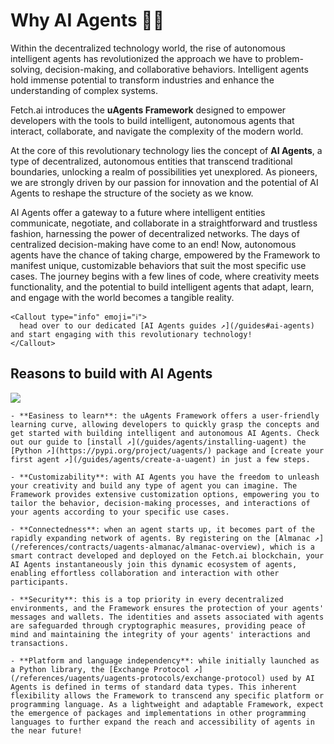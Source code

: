 
# Why AI Agents 🤔💡

Within the decentralized technology world, the rise of autonomous intelligent agents has revolutionized the approach we have to problem-solving, decision-making, and collaborative behaviors. Intelligent agents hold immense potential to transform industries and enhance the understanding of complex systems.

Fetch.ai introduces the **uAgents Framework** designed to empower developers with the tools to build intelligent, autonomous agents that interact, collaborate, and navigate the complexity of the modern world.

At the core of this revolutionary technology lies the concept of **AI Agents**, a type of decentralized, autonomous entities that transcend traditional boundaries, unlocking a realm of possibilities yet unexplored. As pioneers, we are strongly driven by our passion for innovation and the potential of AI Agents to reshape the structure of the society as we know.

AI Agents offer a gateway to a future where intelligent entities communicate, negotiate, and collaborate in a straightforward and trustless fashion, harnessing the power of decentralized networks. The days of centralized decision-making have come to an end! Now, autonomous agents have the chance of taking charge, empowered by the Framework to manifest unique, customizable behaviors that suit the most specific use cases. The journey begins with a few lines of code, where creativity meets functionality, and the potential to build intelligent agents that adapt, learn, and engage with the world becomes a tangible reality.

    <Callout type="info" emoji="ℹ️">
      head over to our dedicated [AI Agents guides ↗️](/guides#ai-agents) and start engaging with this revolutionary technology!
    </Callout>

## Reasons to build with AI Agents

![](../../../src/images/why-uagents.png)

    - **Easiness to learn**: the uAgents Framework offers a user-friendly learning curve, allowing developers to quickly grasp the concepts and get started with building intelligent and autonomous AI Agents. Check out our guide to [install ↗️](/guides/agents/installing-uagent) the [Python ↗️](https://pypi.org/project/uagents/) package and [create your first agent ↗️](/guides/agents/create-a-uagent) in just a few steps.

    - **Customizability**: with AI Agents you have the freedom to unleash your creativity and build any type of agent you can imagine. The Framework provides extensive customization options, empowering you to tailor the behavior, decision-making processes, and interactions of your agents according to your specific use cases.

    - **Connectedness**: when an agent starts up, it becomes part of the rapidly expanding network of agents. By registering on the [Almanac ↗️](/references/contracts/uagents-almanac/almanac-overview), which is a smart contract developed and deployed on the Fetch.ai blockchain, your AI Agents instantaneously join this dynamic ecosystem of agents, enabling effortless collaboration and interaction with other participants.
    
    - **Security**: this is a top priority in every decentralized environments, and the Framework ensures the protection of your agents' messages and wallets. The identities and assets associated with agents are safeguarded through cryptographic measures, providing peace of mind and maintaining the integrity of your agents' interactions and transactions.

    - **Platform and language independency**: while initially launched as a Python library, the [Exchange Protocol ↗️](/references/uagents/uagents-protocols/exchange-protocol) used by AI Agents is defined in terms of standard data types. This inherent flexibility allows the Framework to transcend any specific platform or programming language. As a lightweight and adaptable Framework, expect the emergence of packages and implementations in other programming languages to further expand the reach and accessibility of agents in the near future!
